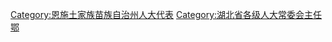 [[Category:恩施土家族苗族自治州人大代表|Category:恩施土家族苗族自治州人大代表]]
[[Category:湖北省各级人大常委会主任|Category:湖北省各级人大常委会主任]]
[[Category:自治州人大常委会主任|鄂]]